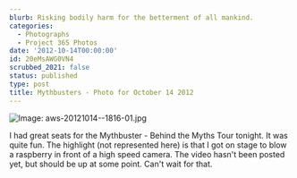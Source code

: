 ```yaml
---
blurb: Risking bodily harm for the betterment of all mankind.
categories:
  - Photographs
  - Project 365 Photos
date: '2012-10-14T00:00:00'
id: 20eMsAWG0VN4
scrubbed_2021: false
status: published
type: post
title: Mythbusters - Photo for October 14 2012
---
```


![Image: aws-20121014--1816-01.jpg](/aws-20121014--1816-01.jpg)

I had great seats for the Mythbuster - Behind the Myths Tour tonight. It was quite fun. The highlight (not represented here) is that I got on stage to blow a raspberry in front of a high speed camera. The video hasn't been posted yet, but should be up at some point. Can't wait for that.
